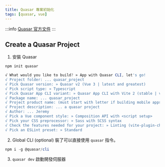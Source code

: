 ```yaml
---
title: Quasar 專案初始化
tags: [quasar, vue]
---
```


:::info
[Quasar 官方文件](https://quasar.dev/start/quick-start)
:::

## Create a Quasar Project
1. 安裝 Quasar
```powershell
npm init quasar
```

```powershell
√ What would you like to build? » App with Quasar CLI, let's go!
√ Project folder: ... quasar_project
√ Pick Quasar version: » Quasar v2 (Vue 3 | latest and greatest)
√ Pick script type: » Typescript
√ Pick Quasar App CLI variant: » Quasar App CLI with Vite 2 (stable | v1)
√ Package name: ... quasar_project
√ Project product name: (must start with letter if building mobile apps) ... quasar_project
√ Project description: ... a quasar project
√ Author: ... Jeremy
√ Pick a Vue component style: » Composition API with <script setup>
√ Pick your CSS preprocessor: » Sass with SCSS syntax
√ Check the features needed for your project: » Linting (vite-plugin-checker + ESLint + vue-tsc), State Management (Pinia), axios, vue-i18n
√ Pick an ESLint preset: » Standard
```

2. Global CLI (optional)
裝了可以直接使用 `quasar` 指令。

```powershell
npm i -g @quasar/cli
```

3. `quasar dev` 啟動開發伺服器
